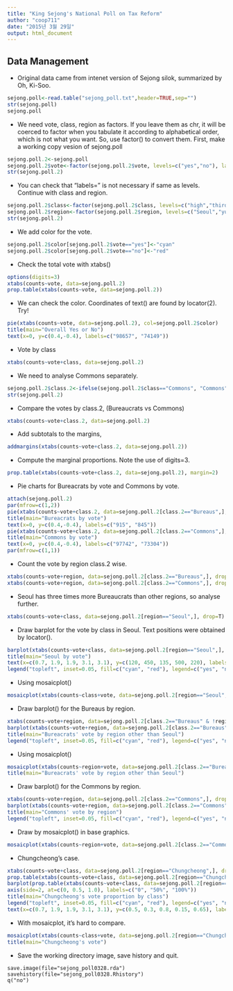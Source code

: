```yaml
---
title: "King Sejong's National Poll on Tax Reform"
author: "coop711"
date: "2015년 3월 29일"
output: html_document
---
```


Data Management
---------------

- Original data came from intenet version of Sejong silok, summarized by Oh, Ki-Soo.

```r
sejong.poll<-read.table("sejong_poll.txt",header=TRUE,sep="")
str(sejong.poll)
sejong.poll
```

- We need vote, class, region as factors. If you leave them as chr, it will be coerced to factor when you tabulate it according to alphabetical order, which is not what you want. So, use factor() to convert them. First, make a working copy vesion of sejong.poll

```r
sejong.poll.2<-sejong.poll
sejong.poll.2$vote<-factor(sejong.poll.2$vote, levels=c("yes","no"), labels=c("yes","no"))
str(sejong.poll.2)
```

- You can check that "labels= " is not necessary if same as levels. Continue with class and region.

```r
sejong.poll.2$class<-factor(sejong.poll.2$class, levels=c("high","third.current", "third.ex", "chief", "ordinary"), labels=c("High","3rd.current", "3rd.former", "Chief", "Commons"))
sejong.poll.2$region<-factor(sejong.poll.2$region, levels=c("Seoul","yuhu", "gyunggi", "pyungan", "hwanghae", "chungcheong", "kangwon", "hamgil", "gyungsang", "jeolla"), labels=c("Seoul","Yuhu", "Gyunggi", "Pyungan", "Hwanghae", "Chungcheong", "Kangwon", "Hamgil", "Gyungsang", "Jeolla"))
str(sejong.poll.2)
```

- We add color for the vote.

```r
sejong.poll.2$color[sejong.poll.2$vote=="yes"]<-"cyan"
sejong.poll.2$color[sejong.poll.2$vote=="no"]<-"red"
```

- Check the total vote with xtabs()

```r
options(digits=3)
xtabs(counts~vote, data=sejong.poll.2)
prop.table(xtabs(counts~vote, data=sejong.poll.2))

```

- We can check the color. Coordinates of text() are found by locator(2). Try! 

```r
pie(xtabs(counts~vote, data=sejong.poll.2), col=sejong.poll.2$color)
title(main="Overall Yes or No")
text(x=0, y=c(0.4,-0.4), labels=c("98657", "74149"))
```

- Vote by class

```r
xtabs(counts~vote+class, data=sejong.poll.2)
```

- We need to analyse Commons separately. 

```r
sejong.poll.2$class.2<-ifelse(sejong.poll.2$class=="Commons", "Commons", "Bureaus")
str(sejong.poll.2)
```

- Compare the votes by class.2,  (Bureaucrats vs Commons)

```r
xtabs(counts~vote+class.2, data=sejong.poll.2)
```

- Add subtotals to the margins, 

```r
addmargins(xtabs(counts~vote+class.2, data=sejong.poll.2))
```

- Compute the marginal proportions. Note the use of digits=3.


```r
prop.table(xtabs(counts~vote+class.2, data=sejong.poll.2), margin=2)
```

- Pie charts for Bureacrats by vote and Commons by vote.

```r
attach(sejong.poll.2)
par(mfrow=c(1,2))
pie(xtabs(counts~vote+class.2, data=sejong.poll.2[class.2=="Bureaus",], drop=T), labels=c("yes", "no"), col=color)
title(main="Bureacrats by vote")
text(x=0, y=c(0.4,-0.4), labels=c("915", "845"))
pie(xtabs(counts~vote+class.2, data=sejong.poll.2[class.2=="Commons",], drop=T), labels=c("yes", "no"), col=color)
title(main="Commons by vote")
text(x=0, y=c(0.4,-0.4), labels=c("97742", "73304"))
par(mfrow=c(1,1))
```

- Count the vote by region class.2 wise.

```r
xtabs(counts~vote+region, data=sejong.poll.2[class.2=="Bureaus",], drop=T)
xtabs(counts~vote+region, data=sejong.poll.2[class.2=="Commons",], drop=T)
```

- Seoul has three times more Bureaucrats than other regions, so analyse further.

```r
xtabs(counts~vote+class, data=sejong.poll.2[region=="Seoul",], drop=T)
```


- Draw barplot for the vote by class in Seoul. Text positions were obtained by locator().

```r
barplot(xtabs(counts~vote+class, data=sejong.poll.2[region=="Seoul",], drop=T), col=color)
title(main="Seoul by vote")
text(x=c(0.7, 1.9, 1.9, 3.1, 3.1), y=c(120, 450, 135, 500, 220), labels=c("194","393", "259", "117", "443"))
legend("topleft", inset=0.05, fill=c("cyan", "red"), legend=c("yes", "no"))
```

- Using mosaicplot()

```r
mosaicplot(xtabs(counts~class+vote, data=sejong.poll.2[region=="Seoul",], drop=T), col=color, main="Seoul by vote")
```

- Draw barplot() for the Bureaus by region.

```r
xtabs(counts~vote+region, data=sejong.poll.2[class.2=="Bureaus" & !region=="Seoul",], drop=T)
barplot(xtabs(counts~vote+region, data=sejong.poll.2[class.2=="Bureaus" & !region=="Seoul",], drop=T), col=color)
title(main="Bureacrats' vote by region other than Seoul")
legend("topleft", inset=0.05, fill=c("cyan", "red"), legend=c("yes", "no"))
```

- Using mosaicplot()

```r
mosaicplot(xtabs(counts~region+vote, data=sejong.poll.2[class.2=="Bureaus" & !region=="Seoul",], drop=T), col=color, main="")
title(main="Bureacrats' vote by region other than Seoul")
```

- Draw barplot() for the Commons by region.

```r
xtabs(counts~vote+region, data=sejong.poll.2[class.2=="Commons",], drop=T)
barplot(xtabs(counts~vote+region, data=sejong.poll.2[class.2=="Commons",], drop=T), col=color)
title(main="Commons' vote by region")
legend("topleft", inset=0.05, fill=c("cyan", "red"), legend=c("yes", "no"))
```

- Draw by mosaicplot() in base graphics.

```r
mosaicplot(xtabs(counts~region+vote, data=sejong.poll.2[class.2=="Commons",], drop=T), col=color, main="Commons' votes by region")
```

- Chungcheong's case.

```r
xtabs(counts~vote+class, data=sejong.poll.2[region=="Chungcheong",], drop=T)
prop.table(xtabs(counts~vote+class, data=sejong.poll.2[region=="Chungcheong",], drop=T), margin=2)
barplot(prop.table(xtabs(counts~vote+class, data=sejong.poll.2[region=="Chungcheong",], drop=T), margin=2), col=color, ylim=c(0, 1.5), axes=F)
axis(side=2, at=c(0, 0.5, 1.0), labels=c("0", "50%", "100%"))
title(main="Chungcheong's vote proportion by class")
legend("topleft", inset=0.05, fill=c("cyan", "red"), legend=c("yes", "no"))
text(x=c(0.7, 1.9, 1.9, 3.1, 3.1), y=c(0.5, 0.3, 0.8, 0.15, 0.65), labels=c(2, 35, 26, 6982, 14013))
```

- With mosaicplot, it's hard to compare.

```r
mosaicplot(xtabs(counts~class+vote, data=sejong.poll.2[region=="Chungcheong",], drop=T), col=color, main="")
title(main="Chungcheong's vote")
```

- Save the working directory image, save history and quit.

```
save.image(file="sejong_poll0328.rda")
savehistory(file="sejong_poll0328.Rhistory")
q("no")
```


